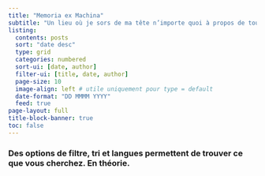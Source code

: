 ```yaml
---
title: "Memoria ex Machina"
subtitle: "Un lieu où je sors de ma tête n’importe quoi à propos de tout. <br> _Naviguez à vos risques et périls_"
listing:
  contents: posts
  sort: "date desc"
  type: grid
  categories: numbered
  sort-ui: [date, author]
  filter-ui: [title, date, author]
  page-size: 10
  image-align: left # utile uniquement pour type = default
  date-format: "DD MMMM YYYY"
  feed: true
page-layout: full
title-block-banner: true
toc: false
---
```


### Des options de filtre, tri et langues permettent de trouver ce que vous cherchez. En théorie. <br>

:::{#posts}
:::